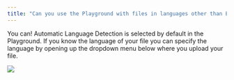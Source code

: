 ```yaml
---
title: "Can you use the Playground with files in languages other than English?"
---
```


You can! Automatic Language Detection is selected by default in the Playground. If you know the language of your file you can specify the language by opening up the dropdown menu below where you upload your file.

<Frame>
  <img src="/assets/img/faq/playground2.png" />
</Frame>
